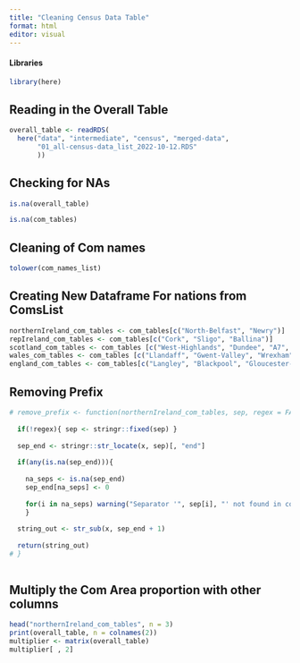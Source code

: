 ```yaml
---
title: "Cleaning Census Data Table"
format: html
editor: visual
---
```


#### Libraries

```r
library(here)
```

## Reading in the Overall Table

```r
overall_table <- readRDS(
  here("data", "intermediate", "census", "merged-data",
       "01_all-census-data_list_2022-10-12.RDS"
       ))

```

## Checking for NAs

```r
is.na(overall_table)

is.na(com_tables)
```

## Cleaning of Com names

```r
tolower(com_names_list)
```

## Creating New Dataframe For nations from ComsList

```r
northernIreland_com_tables <- com_tables[c("North-Belfast", "Newry")]
repIreland_com_tables <- com_tables[c("Cork", "Sligo", "Ballina")]
scotland_com_tables <- com_tables [c("West-Highlands", "Dundee", "A7", "Central-Fife")]
wales_com_tables <- com_tables [c("Llandaff", "Gwent-Valley", "Wrexham", "Cross-Hands", "Haverfordwest", "Llanelli")]
england_com_tables <- com_tables[c("Langley", "Blackpool", "Gloucester-and Forest", "Bradford-sorted", "Leeds", "Scunthorpe", "Liverpool", "Hackney", "Rochdale", "Medway", "Attercliffe-and-Darnall", "sheffield", "Greenwich", "North-Sutton", "Southampton", "Middlesborough", "Selby")]
```

## Removing Prefix

```r

# remove_prefix <- function(northernIreland_com_tables, sep, regex = FALSE){
  
  if(!regex){ sep <- stringr::fixed(sep) } 
  
  sep_end <- stringr::str_locate(x, sep)[, "end"] 
  
  if(any(is.na(sep_end))){
    
    na_seps <- is.na(sep_end)
    sep_end[na_seps] <- 0
    
    for(i in na_seps) warning("Separator '", sep[i], "' not found in colunm name '", x , "'")
    }
  
  string_out <- str_sub(x, sep_end + 1)
  
  return(string_out)
# }
  

```

## Multiply the Com Area proportion with other columns

```r
head("northernIreland_com_tables", n = 3)
print(overall_table, n = colnames(2))
multiplier <- matrix(overall_table)
multiplier[ , 2]
```
